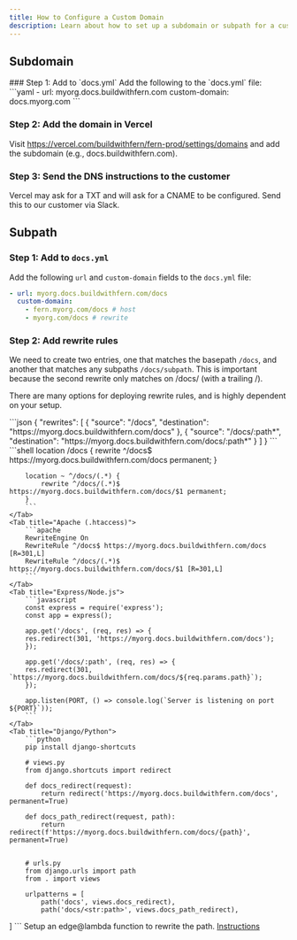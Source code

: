 ```yaml
---
title: How to Configure a Custom Domain
description: Learn about how to set up a subdomain or subpath for a customer's docs website.
---
```


## Subdomain 

<Steps>
  ### Step 1: Add to `docs.yml`
    Add the following to the `docs.yml` file:
  ```yaml
  - url: myorg.docs.buildwithfern.com
  custom-domain: docs.myorg.com
  ```

  ### Step 2: Add the domain in Vercel
  Visit https://vercel.com/buildwithfern/fern-prod/settings/domains and add the subdomain (e.g., docs.buildwithfern.com). 

  ### Step 3: Send the DNS instructions to the customer
  Vercel may ask for a TXT and will ask for a CNAME to be configured. Send this to our customer via Slack. 

</Steps>

## Subpath 

### Step 1: Add to `docs.yml`
Add the following `url` and `custom-domain` fields to the `docs.yml` file:
```yaml
- url: myorg.docs.buildwithfern.com/docs
  custom-domain:
    - fern.myorg.com/docs # host    
    - myorg.com/docs # rewrite
```

### Step 2: Add rewrite rules 
We need to create two entries, one that matches the basepath `/docs`, and another that matches any subpaths `/docs/subpath`. This is important because the second rewrite only matches on /docs/ (with a trailing /).

There are many options for deploying rewrite rules, and is highly dependent on your setup.

<Tabs>
    <Tab title="NextJS/Vercel">
        ```json
        {
            "rewrites": [
                {
                "source": "/docs",
                "destination": "https://myorg.docs.buildwithfern.com/docs"
                },
                {
                "source": "/docs/:path*",
                "destination": "https://myorg.docs.buildwithfern.com/docs/:path*"
                }
            ]
        }
        ```
    </Tab>
    <Tab title="NGINX">
        ```shell
        location /docs {
            rewrite ^/docs$ https://myorg.docs.buildwithfern.com/docs permanent;
        }

        location ~ ^/docs/(.*) {
            rewrite ^/docs/(.*)$ https://myorg.docs.buildwithfern.com/docs/$1 permanent;
        }
        ```
    </Tab>
    <Tab title="Apache (.htaccess)">
        ```apache
        RewriteEngine On
        RewriteRule ^/docs$ https://myorg.docs.buildwithfern.com/docs [R=301,L]
        RewriteRule ^/docs/(.*)$ https://myorg.docs.buildwithfern.com/docs/$1 [R=301,L]
        ```
    </Tab>
    <Tab title="Express/Node.js">
        ```javascript 
        const express = require('express');
        const app = express();

        app.get('/docs', (req, res) => {
        res.redirect(301, 'https://myorg.docs.buildwithfern.com/docs');
        });

        app.get('/docs/:path', (req, res) => {
        res.redirect(301, `https://myorg.docs.buildwithfern.com/docs/${req.params.path}`);
        });

        app.listen(PORT, () => console.log(`Server is listening on port ${PORT}`));
        ```
    </Tab>
    <Tab title="Django/Python">
        ```python
        pip install django-shortcuts

        # views.py
        from django.shortcuts import redirect

        def docs_redirect(request):
            return redirect('https://myorg.docs.buildwithfern.com/docs', permanent=True)

        def docs_path_redirect(request, path):
            return redirect(f'https://myorg.docs.buildwithfern.com/docs/{path}', permanent=True)


        # urls.py
        from django.urls import path
        from . import views

        urlpatterns = [
            path('docs', views.docs_redirect),
            path('docs/<str:path>', views.docs_path_redirect),
]
        ```
    </Tab>
    <Tab title="AWS Cloudfront">
    Setup an edge@lambda function to rewrite the path. [Instructions](https://serverlessrepo.aws.amazon.com/applications/us-east-1/418289889111/rewrite-url)
    </Tab>
</Tabs>
